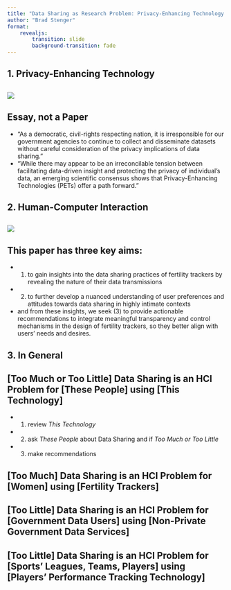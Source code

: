 ```yaml
---
title: "Data Sharing as Research Problem: Privacy-Enhancing Technology and Human-Computer Interaction"
author: "Brad Stenger"
format: 
    revealjs:
        transition: slide
        background-transition: fade
---
```


## 1. Privacy-Enhancing Technology

##
[![](PET_100.png)](https://fas.org/publication/increasing-responsible-data-sharing-capacity-throughout-government/){target="_blank"}

## Essay, not a Paper
 - "As a democratic, civil-rights respecting nation, it is irresponsible for our government agencies to continue to collect and disseminate datasets without careful consideration of the privacy implications of data sharing."
 - "While there may appear to be an irreconcilable tension between facilitating data-driven insight and protecting the privacy of individual’s data, an emerging scientific consensus shows that Privacy-Enhancing Technologies (PETs) offer a path forward."

## 2. Human-Computer Interaction

## 
[![](HCI_100.png)](https://dl.acm.org/doi/pdf/10.1145/3706598.3714089){target="_blank"}

## This paper has three key aims:
 - (1) to gain insights into the data sharing practices of fertility trackers by revealing the nature of their data transmissions
 - (2) to further develop a nuanced understanding of user preferences and attitudes towards data sharing in highly intimate contexts
 - and from these insights, we seek (3) to provide actionable recommendations to integrate meaningful transparency and control mechanisms in the design of fertility trackers, so they better align with users’ needs and desires.

## 3. In General
 
## \[Too Much or Too Little\] Data Sharing is an HCI Problem for \[These People\] using \[This Technology\]
  - (1) review *This Technology*
  - (2) ask *These People* about Data Sharing and if *Too Much or Too Little*
  - (3) make recommendations

## \[Too Much\] Data Sharing is an HCI Problem for \[Women\] using \[Fertility Trackers\]

## \[Too Little\] Data Sharing is an HCI Problem for \[Government Data Users\] using \[Non-Private Government Data Services\]

## \[Too Little\] Data Sharing is an HCI Problem for \[Sports' Leagues, Teams, Players\] using \[Players' Performance Tracking Technology\]
